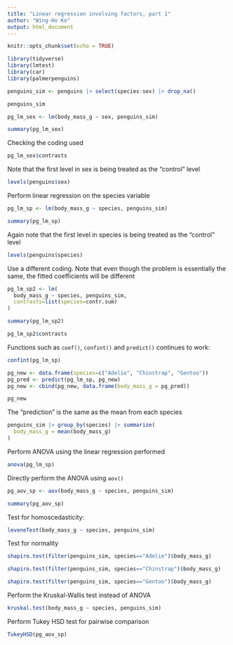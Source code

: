 ```yaml
---
title: "Linear regression involving factors, part 1"
author: "Wing-Ho Ko"
output: html_document
---
```


```r
knitr::opts_chunk$set(echo = TRUE)
```

```r
library(tidyverse)
library(lmtest)
library(car)
library(palmerpenguins)
```

```r
penguins_sim <- penguins |> select(species:sex) |> drop_na()
```

```r
penguins_sim
```

```r
pg_lm_sex <- lm(body_mass_g ~ sex, penguins_sim)
```

```r
summary(pg_lm_sex)
```

Checking the coding used

```r
pg_lm_sex$contrasts
```

Note that the first level in sex is being treated as the "control" level

```r
levels(penguins$sex)
```

Perform linear regression on the species variable

```r
pg_lm_sp <- lm(body_mass_g ~ species, penguins_sim)
```

```r
summary(pg_lm_sp)
```

Again note that the first level in species is being treated as the "control" level

```r
levels(penguins$species)
```

Use a different coding. Note that even though the problem is essentially the same, the fitted coefficients will be different

```r
pg_lm_sp2 <- lm(
  body_mass_g ~ species, penguins_sim, 
  contrasts=list(species=contr.sum)
)
```

```r
summary(pg_lm_sp2)
```

```r
pg_lm_sp2$contrasts
```

Functions such as `coef()`, `confint()` and `predict()` continues to work:

```r
confint(pg_lm_sp)
```

```r
pg_new <- data.frame(species=c("Adelie", "Chinstrap", "Gentoo"))
pg_pred <- predict(pg_lm_sp, pg_new)
pg_new <- cbind(pg_new, data.frame(body_mass_g = pg_pred))
```

```r
pg_new
```

The "prediction" is the same as the mean from each species

```r
penguins_sim |> group_by(species) |> summarize(
  body_mass_g = mean(body_mass_g)
)
```

Perform ANOVA using the linear regression performed

```r
anova(pg_lm_sp)
```

Directly perform the ANOVA using `aov()`

```r
pg_aov_sp <- aov(body_mass_g ~ species, penguins_sim)

summary(pg_aov_sp)
```

Test for homoscedasticity:

```r
leveneTest(body_mass_g ~ species, penguins_sim)
```

Test for normality

```r
shapiro.test(filter(penguins_sim, species=="Adelie")$body_mass_g)
```

```r
shapiro.test(filter(penguins_sim, species=="Chinstrap")$body_mass_g)
```

```r
shapiro.test(filter(penguins_sim, species=="Gentoo")$body_mass_g)
```

Perform the Kruskal-Wallis test instead of ANOVA

```r
kruskal.test(body_mass_g ~ species, penguins_sim)
```

Perform Tukey HSD test for pairwise comparison

```r
TukeyHSD(pg_aov_sp)
```

